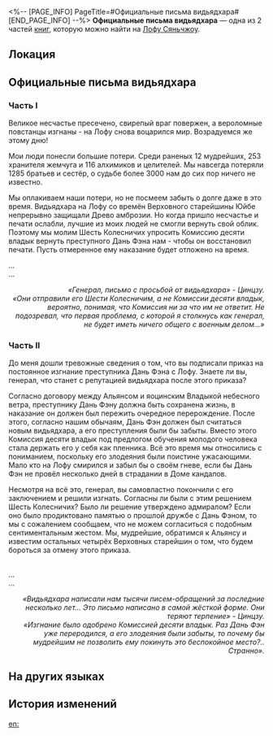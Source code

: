 <%-- [PAGE_INFO]
PageTitle=#Официальные письма видьядхара#
[END_PAGE_INFO] --%>
{{Дополнить}}
{{Книга Инфобокс
|id           = 199
|partIds      = 190422;190423
|Название     = 
|Изображение  = Иконка Пергамент Сяньчжоу.png
|Мир          = Лофу Сяньчжоу
|Томов        = 2
|Автор        = <!--нужно добавить-->
|Описание     = Письменные обращения мудрейших видьядхара к Шести Колесничим.
|Том1         = {{tx}}
|Источник1    = {{tx|Отсутствует источник}}
|Том2         = {{tx}}
|Источник2    = {{tx|Отсутствует источник}}
|Персонажи    = 
|Фракции      = 
}}
'''Официальные письма видьядхара''' — одна из 2 частей [[Книги|книг]], которую можно найти на [[Лофу Сяньчжоу]].

==Локация==
{{Отметка карты|<!--название карты-->|<!--id отметки-->}}

==Официальные письма видьядхара==
===Часть I===
{{Размер|32|'''Достопочтенным Шести Колесничим Лофу!'''}}

Великое несчастье пресечено, свирепый враг повержен, а вероломные повстанцы изгнаны - на Лофу снова воцарился мир. Возрадуемся же этому дню!

Мои люди понесли большие потери. Среди раненых 12 мудрейших, 253 хранителя жемчуга и 116 алхимиков и целителей. Мы навсегда потеряли 1285 братьев и сестёр, о судьбе более 3000 нам до сих пор ничего не известно.

Мы оплакиваем наши потери, но не посмеем забыть о долге даже в это время. Видьядхара на Лофу со времён Верховного старейшины Юйбе непрерывно защищали Древо амброзии. Но когда пришло несчастье и печати ослабли, лучшие из моих людей не смогли вернуть свой облик. Поэтому мы молим Шесть Колесничих упросить Комиссию десяти владык вернуть преступного Дань Фэна нам - чтобы он восстановил печати. Пусть отмеренное ему наказание будет отложено на время.

<div align="right">{{Размер|32|'''С великим уважением,<br />
Сугуан, мудрейший видьядхара.'''}}</div>

...<br />
...

<div align="right">''«Генерал, письмо с просьбой от видьядхара» - Цинцзу.''<br />
''«Они отправили его Шести Колесничим, а не Комиссии десяти владык, вероятно, понимая, что Комиссия ни за что им не ответит. Не подозревал, что первая проблема, с которой я столкнусь как генерал, не будет иметь ничего общего с военным делом...»''</div>

===Часть II===
{{Размер|32|'''Достопочтенному генералу Цзин Юаню!'''}}

До меня дошли тревожные сведения о том, что вы подписали приказ на постоянное изгнание преступника Дань Фэна с Лофу. Знаете ли вы, генерал, что станет с репутацией видьядхара после этого приказа?

Согласно договору между Альянсом и яоцинским Владыкой небесного ветра, преступнику Дань Фэну должна быть сохранена жизнь, в наказание он должен был пережить очередное перерождение. После этого, согласно нашим обычаям, Дань Фэн должен был считаться новым видьядхара, а его преступления были бы забыты. Вместо этого Комиссия десяти владык под предлогом обучения молодого человека стала держать его у себя как пленника. Всё это время мы относились с пониманием, поскольку его злодеяния были поистине ужасающими. Мало кто на Лофу смирился и забыл бы о своём гневе, если бы Дань Фэн не провёл несколько дней в страдании в Доме кандалов.

Несмотря на всё это, генерал, вы самовластно покончили с его заключением и решили изгнать. Согласны ли были с этим решением Шесть Колесничих? Было ли решение утверждено адмиралом? Если оно было продиктовано памятью о прошлой дружбе с Дань Фэном, то мы с сожалением сообщаем, что не можем согласиться с подобным сентиментальным жестом. Мы, мудрейшие, обратимся к Альянсу и известим остальных четырёх Верховных старейшин о том, что будем бороться за отмену этого приказа.

<div align="right">{{Размер|32|'''С великим уважением,<br />
Шаоин, мудрейший видьядхара.'''}}</div><br />...<br />
...

<div align="right">''«Видьядхара написали нам тысячи писем-обращений за последние несколько лет... Это письмо написано в самой жёсткой форме. Они теряют терпение» - Цинцзу.''<br />
''«Изгнание было одобрено Комиссией десяти владык. Раз Дань Фэн уже переродился, а его злодеяния были забыты, то почему бы мудрейшим не позволить ему покинуть это беспокойное место?.. Странно».''</div>

==На других языках==
{{На других языках
|en   = An Appeal from the Vidyadhara
|zhs  = 来自持明的诉折
|zht  = 來自持明的訴折
|ja   = 持明からの訴状
|ko   = 비디아다라로부터의 청원
|es   = Apelación de los vidyadhara
|fr   = Un appel des Vidyadhariens
|ru   = Официальные письма видьядхара
|th   = คำร้องเรียนจาก Vidyadhara
|vi   = Lời Kêu Gọi Từ Vidyadhara
|de   = Ein Ansuchen des Vidyadhara
|id   = Permohonan Banding dari Vidyadhara
|pt   = Um Apelo dos Vidyadharas
}}

==История изменений==
{{История изменений|3.5}}

[[en:]]